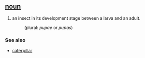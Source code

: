 == [[noun]] ==
#an insect in its development stage between a larva and an adult.
#:(plural: ''pupae'' or ''pupas'')

=== See also ===
*[[caterpillar]]